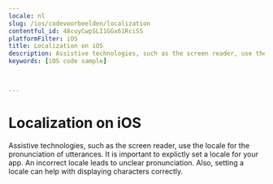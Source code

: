 ```yaml
---
locale: nl
slug: /ios/codevoorbeelden/localization
contentful_id: 48cuyCwpSLI1GGx61RciSS
platformFilter: iOS
title: Localization on iOS
description: Assistive technologies, such as the screen reader, use the locale for the pronunciation of utterances.
keywords: [iOS code sample]


	
---
```


# Localization on iOS

Assistive technologies, such as the screen reader, use the locale for the pronunciation of utterances. It is important to explictly set a locale for your app. An incorrect locale leads to unclear pronunciation. Also, setting a locale can help with displaying characters correctly.

<CodeSample id="text-localization" locale="nl" platform="ios"/>